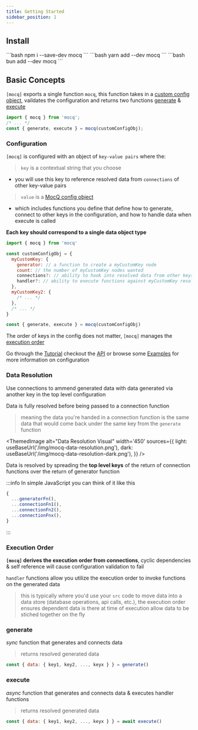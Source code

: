```yaml
---
title: Getting Started
sidebar_position: 1
---
```


## Install


<Tabs>
  <TabItem value="npm" label="npm" default>
    ```bash
    npm i --save-dev mocq
    ```
  </TabItem>
  <TabItem value="yarn" label="yarn">
    ```bash
    yarn add --dev mocq
    ```
  </TabItem>
  <TabItem value="bun" label="bun">
    ```bash
    bun add --dev mocq
    ```
  </TabItem>
</Tabs>

## Basic Concepts

`[mocq]` exports a single function `mocq`, this function takes in a [custom config object](#configuration), vaildates the configuration and returns two functions [generate](#generate) & [execute](#execute)

```js
import { mocq } from 'mocq';
/* ... */
const { generate, execute } = mocq(customConfigObj);
```

### Configuration

`[mocq]` is configured with an object of `key-value pairs` where the:

> `key` is a contextual string that you choose
  - you will use this key to reference resolved data from `connections` of other key-value pairs
>
> `value` is a [MocQ config object](/docs/api)
  - which includes functions you define that define how to generate, connect to other keys in the configuration, and how to handle data when execute is called

**Each key should correspond to a single data object type**

```js
import { mocq } from 'mocq'

const customConfigObj = {
  myCustomKey: {
    generator: // a function to create a myCustomKey node
    count: // the number of myCustomKey nodes wanted
    connections?: // ability to hook into resolved data from other keys in config & ammend myCustomKey data
    handler?: // ability to execute functions against myCustomKey resolved data
  },
  myCustomKey2: { 
    /* ... */
  },
  /* ... */
}

const { generate, execute } = mocq(customConfigObj)
```

The order of keys in the config does not matter, `[mocq]` manages the [execution order](#execution-order)

Go through the [Tutorial](/docs/tutorial) checkout the [API](/docs/api) or browse some [Examples](/docs/examples) for more information on configuration

### Data Resolution

Use connections to ammend generated data with data generated via another key in the top level configuration

Data is fully resolved before being passed to a connection function
> meaning the data you're handed in a connection function is the same data 
that would come back under the same key from the `generate` function


<ThemedImage
  alt="Data Resolution Visual"
  width='450'
  sources={{
    light: useBaseUrl('/img/mocq-data-resolution.png'),
    dark: useBaseUrl('/img/mocq-data-resolution-dark.png'),
  }}
/>

Data is resolved by spreading the **top level keys** of the return of connection functions over the return of generator function

:::info In simple JavaScript you can think of it like this

```js
{
  ...generatorFn(),
  ...connectionFn1(),
  ...connectionFn2(),
  ...connectionFnx(),
}
```

:::

### Execution Order

**`[mocq]` derives the execution order from connections**, cyclic dependencies & self reference will cause configuration validation to fail

`handler` functions allow you utilize the execution order to invoke functions on the generated data

> this is typically where you'd use your `src` code to  move data into a data store (database operations, api calls, etc.), the execution order 
ensures dependent data is there at time of execution allow data to be stiched together on the fly

### generate

_sync_ function that generates and connects data
> returns resolved generated data

```js
const { data: { key1, key2, ..., keyx } } = generate()
```

### execute

_async_ function that generates and connects data & executes handler functions 
> returns resolved generated data

```js
const { data: { key1, key2, ..., keyx } } = await execute()
```